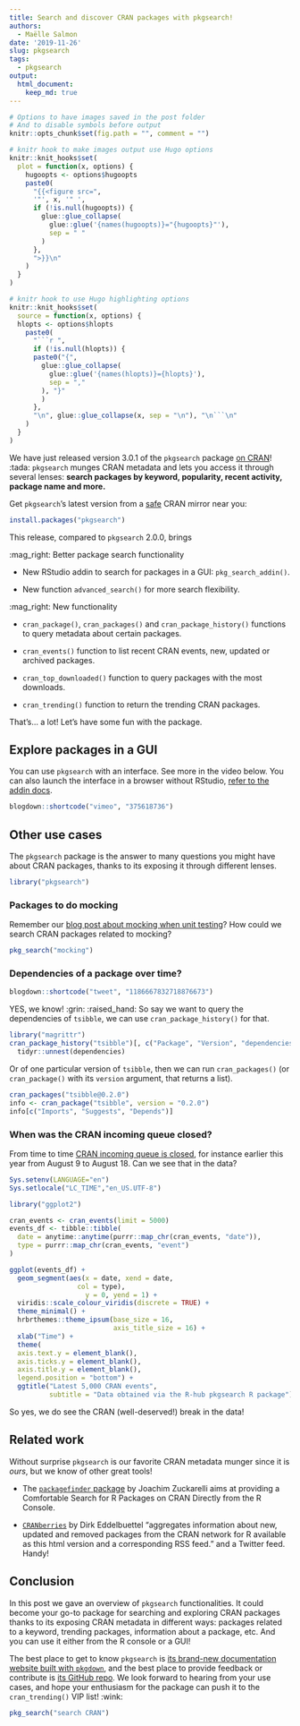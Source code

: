 ```yaml
---
title: Search and discover CRAN packages with pkgsearch!
authors:
  - Maëlle Salmon
date: '2019-11-26'
slug: pkgsearch
tags:
  - pkgsearch
output: 
  html_document:
    keep_md: true
---
```


```r
# Options to have images saved in the post folder
# And to disable symbols before output
knitr::opts_chunk$set(fig.path = "", comment = "")

# knitr hook to make images output use Hugo options
knitr::knit_hooks$set(
  plot = function(x, options) {
    hugoopts <- options$hugoopts
    paste0(
      "{{<figure src=",
      '"', x, '" ',
      if (!is.null(hugoopts)) {
        glue::glue_collapse(
          glue::glue('{names(hugoopts)}="{hugoopts}"'),
          sep = " "
        )
      },
      ">}}\n"
    )
  }
)

# knitr hook to use Hugo highlighting options
knitr::knit_hooks$set(
  source = function(x, options) {
  hlopts <- options$hlopts
    paste0(
      "```r ",
      if (!is.null(hlopts)) {
      paste0("{",
        glue::glue_collapse(
          glue::glue('{names(hlopts)}={hlopts}'),
          sep = ","
        ), "}"
        )
      },
      "\n", glue::glue_collapse(x, sep = "\n"), "\n```\n"
    )
  }
)
```

We have just released version 3.0.1 of the `pkgsearch` package [on CRAN](https://cran.r-project.org/package=pkgsearch)! :tada: `pkgsearch` munges CRAN metadata and lets you
access it through several lenses: **search packages by keyword, popularity, recent activity, package name and more.** 

Get `pkgsearch`'s latest version from 
a [safe](https://rud.is/b/2019/03/03/cran-mirror-security/) CRAN mirror near
you:

```r
install.packages("pkgsearch")
```

This release, compared to `pkgsearch` 2.0.0, brings 

:mag_right: Better package search functionality

*  New RStudio addin to search for packages in a GUI: `pkg_search_addin()`.

* New function `advanced_search()` for more search flexibility.

:mag_right: New functionality

* `cran_package()`, `cran_packages()` and `cran_package_history()` functions to query metadata about certain packages.
    
* `cran_events()` function to list recent CRAN events, new, updated or archived packages.
    
* `cran_top_downloaded()` function to query packages with the most downloads.
    
* `cran_trending()` function to return the trending CRAN packages.

That's... a lot! Let's have some fun with the package.

## Explore packages in a GUI

You can use `pkgsearch` with an interface. See more in the video below. You can also launch the interface in a browser without RStudio, [refer to the addin docs](https://r-hub.github.io/pkgsearch/reference/pkg_search_addin.html).

```r
blogdown::shortcode("vimeo", "375618736")
```

## Other use cases

The `pkgsearch` package is the answer to many questions you might have about CRAN packages, thanks to its exposing it through different lenses.


```r
library("pkgsearch")
```

### Packages to do mocking

Remember our [blog post about mocking when unit testing](/2019/10/29/mocking/)? How could we search CRAN packages related to mocking?

```r
pkg_search("mocking")
```

### Dependencies of a package over time?

```r
blogdown::shortcode("tweet", "1186667832718876673")
```

YES, we know!  :grin: :raised_hand: So say we want to query the dependencies of `tsibble`, we can use `cran_package_history()` for that.

```r
library("magrittr")
cran_package_history("tsibble")[, c("Package", "Version", "dependencies")] %>%
  tidyr::unnest(dependencies)
```

Or of one particular version of `tsibble`, then we can run `cran_packages()` (or `cran_package()` with its `version` argument, that returns a list).

```r
cran_packages("tsibble@0.2.0")
info <- cran_package("tsibble", version = "0.2.0")
info[c("Imports", "Suggests", "Depends")]
```

### When was the CRAN incoming queue closed?

From time to time [CRAN incoming queue is closed](https://stat.ethz.ch/pipermail/r-package-devel/2019q3/004242.html), for instance earlier this year from August 9 to August 18. Can we see that in the data?

```r
Sys.setenv(LANGUAGE="en")
Sys.setlocale("LC_TIME","en_US.UTF-8")
```

```r
library("ggplot2")

cran_events <- cran_events(limit = 5000)
events_df <- tibble::tibble(
  date = anytime::anytime(purrr::map_chr(cran_events, "date")),
  type = purrr::map_chr(cran_events, "event")
)

ggplot(events_df) +
  geom_segment(aes(x = date, xend = date,
                 col = type), 
                   y = 0, yend = 1) +
  viridis::scale_colour_viridis(discrete = TRUE) +
  theme_minimal() +
  hrbrthemes::theme_ipsum(base_size = 16,
                          axis_title_size = 16) +
  xlab("Time") + 
  theme(
  axis.text.y = element_blank(),
  axis.ticks.y = element_blank(),
  axis.title.y = element_blank(),
  legend.position = "bottom") +
  ggtitle("Latest 5,000 CRAN events",
          subtitle = "Data obtained via the R-hub pkgsearch R package")

```

So yes, we do see the CRAN (well-deserved!) break in the data! 


## Related work

Without surprise `pkgsearch` is our favorite CRAN metadata munger since it is _ours_, but we know of other great tools!

* The [`packagefinder` package](https://cran.r-project.org/web/packages/packagefinder/index.html) by Joachim Zuckarelli aims at providing a Comfortable Search for R Packages on CRAN Directly from the R Console.

* [`CRANberries`](http://dirk.eddelbuettel.com/cranberries/about/) by Dirk Eddelbuettel "aggregates information about new, updated and removed packages from the CRAN network for R available as this html version and a corresponding RSS feed." and a Twitter feed. Handy!

## Conclusion

In this post we gave an overview of `pkgsearch` functionalities. It could become your go-to package for searching and exploring CRAN packages thanks to its exposing CRAN metadata in different ways: packages related to a keyword, trending packages, information about a package, etc. And you can use it either from the R console or a GUI!

The best place to get to know `pkgsearch` is [its brand-new documentation website built with `pkgdown`](https://r-hub.github.io/pkgsearch), and the best place to provide feedback or contribute is [its GitHub repo](https://github.com/r-hub/pkgsearch). We look forward to hearing from your use cases, and hope your enthusiasm for the package can push it to the `cran_trending()` VIP list! :wink:


```r
pkg_search("search CRAN")
```